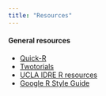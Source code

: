 ```yaml
---
title: "Resources"
---
```

#### General resources

+ [Quick-R](http://www.statmethods.net)
+ [Twotorials](http://www.twotorials.com)
+ [UCLA IDRE R resources](http://www.ats.ucla.edu/stat/r/)
+ [Google R Style Guide](https://google.github.io/styleguide/Rguide.xml)
